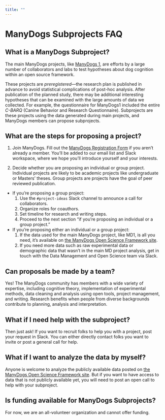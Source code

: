```yaml
---
title: ""
---
```


# ManyDogs Subprojects FAQ

## What is a ManyDogs Subproject?
The main ManyDogs projects, like [ManyDogs 1](manydogs1.html), are efforts by a large number of collaborators and labs to test hypotheses about dog cognition within an open source framework. 

These projects are *preregistered*---the research plan is published in advance to avoid statistical complications of post-hoc analysis.  After publication of the planned study, there may be additional interesting hypotheses that can be examined with the large amounts of data we collected. For example, the questionnaire for ManyDogs1 included the entire *C-BARQ* (Canine Behavior and Research Questionnaire). Subprojects are these projects using the data generated during main projects, and ManyDogs members can propose subprojects.

## What are the steps for proposing a project?

1. Join ManyDogs.  Fill out the [ManyDogs Registration Form](https://docs.google.com/forms/d/e/1FAIpQLSdf_VKUTtblsFNOKItO1W67zQz5Po2NKYMD71k4z5gh_Inuyg/viewform?pli=1) if you aren't already a member. You'll be added to our email list and Slack workspace, where we hope you'll introduce yourself and your interests.
    
2. Decide whether you are proposing an individual or group project.  Individual projects are likely to be academic projects like undergraduate or Masters' theses. Group projects are projects have the goal of peer reviewed publication.
    
* If you're proposing a group project:  
    1. Use the `#project-ideas` Slack channel to announce a call for collaborators.  
    2. Organize roles for coauthors.  
    3. Set timeline for research and writing steps.  
    4. Proceed to the next section "if you're proposing an individual or a group project."  
* If you're proposing either an individual or a group project:
    1. If the data used for the main ManyDogs project, like MD1, is all you need, it's available on [the ManyDogs Open Science Framework site](https://osf.io/9r5xf/). 
    2. If you need more data such as raw experimental data or demographic data that wasn't in the main MD project analysis, get in touch with the Data Management and Open Science team via Slack.  

## Can proposals be made by a team?

Yes! The ManyDogs community has members with a wide variety of expertise, including cognitive theory, implementation of experimental methods, data cleaning and analysis using open tools, project management, and writing. 
Research benefits when people from diverse backgrounds contribute to planning, analysis and interpretation. 

## What if I need help with the subproject?

Then just ask! If you want to recruit folks to help you with a project, post your request in Slack. You can either directly contact folks you want to invite or post a general call for help.

## What if I want to analyze the data by myself?

Anyone is welcome to analyze the publicly available data posted on [the ManyDogs Open Science Framework site](https://osf.io/9r5xf/). But if you want to have access to data that is not publicly available yet, you will need to post an open call to help with your subproject.

## Is funding available for ManyDogs Subprojects?

For now, we are an all-volunteer organization and cannot offer funding.

